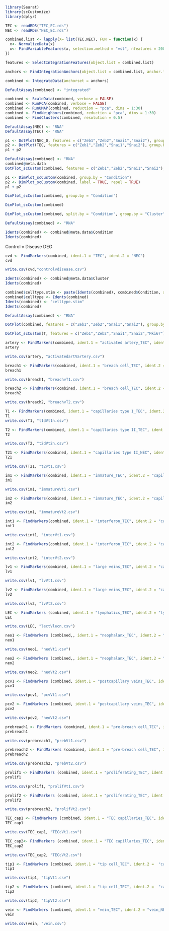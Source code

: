```r
library(Seurat)
library(scCustomize)
library(dplyr)
```

```r
TEC <- readRDS("TEC_EC.rds")
NEC <- readRDS("NEC_EC.rds")
```


```r
combined.list <- lapply(X= list(TEC,NEC), FUN = function(x) {
  x<- NormalizeData(x)
  x<- FindVariableFeatures(x, selection.method = "vst", nfeatures = 2000)
})

features <- SelectIntegrationFeatures(object.list = combined.list)
```

```r
anchors <- FindIntegrationAnchors(object.list = combined.list, anchor.features = features)
```
```r
combined <- IntegrateData(anchorset = anchors)
```
```r
DefaultAssay(combined) <- "integrated"
```

```r
combined <- ScaleData(combined, verbose = FALSE)
combined <- RunPCA(combined, verbose = FALSE)
combined <- RunUMAP(combined, reduction = "pca", dims = 1:30)
combined <- FindNeighbors(combined, reduction = "pca", dims = 1:30)
combined <- FindClusters(combined, resolution = 0.5)
```
```r
DefaultAssay(NEC) <- "RNA"
DefaultAssay(TEC) <- "RNA"
```

```r
p1 <- DotPlot(NEC_D, features = c("Zeb1","Zeb2","Snai1","Snai2"), group.by = "Cluster")
p2 <- DotPlot(TEC, features = c("Zeb1","Zeb2","Snai1","Snai2"), group.by = "Cluster")
p1 + p2
```
```r
DefaultAssay(combined) <- "RNA"
combined@meta.data
DotPlot_scCustom(combined, features = c("Zeb1","Zeb2","Snai1","Snai2"), group.by = "Cluster", split.by = "Condition")
```


```r
p1 <- DimPlot_scCustom(combined, group.by = "Condition")
p2 <- DimPlot_scCustom(combined, label = TRUE, repel = TRUE)
p1 + p2
```
```r
DimPlot_scCustom(combined, group.by = "Condition")
```
```r
DimPlot_scCustom(combined)
```
```r
DimPlot_scCustom(combined, split.by = "Condition", group.by = "Cluster")
```
```r
DefaultAssay(combined) <- "RNA"
```

```R
Idents(combined) <- combined@meta.data$Condition
Idents(combined)
```
Control v Disease DEG
```r
cvd <- FindMarkers(combined, ident.1 = "TEC", ident.2 = "NEC")
cvd

write.csv(cvd,"controlvdisease.csv")
```


```r
Idents(combined) <- combined@meta.data$Cluster
Idents(combined)
```
```r
combined$celltype.stim <- paste(Idents(combined), combined$Condition, sep = "_")
combined$celltype <- Idents(combined)
Idents(combined) <- "celltype.stim"
Idents(combined)
```
```r
DefaultAssay(combined) <- "RNA"

DotPlot(combined, features = c("Zeb1","Zeb2","Snai1","Snai2"), group.by = "celltype.stim") + RotatedAxis()
```
```r
DotPlot_scCustom(T, features = c("Zeb1","Zeb2","Snai1","Snai2","Mki67"), group.by = "Cluster") + RotatedAxis()
```

```r
artery <- FindMarkers(combined, ident.1 = "activated artery_TEC", ident.2 = "arteries_NEC")
artery

write.csv(artery, "activatedartVartery.csv")
```
```r
breach1 <- FindMarkers(combined, ident.1 = "breach cell_TEC", ident.2 = "capillaries type I_NEC")
breach1

write.csv(breach1, "breachvT1.csv")
```
```r
breach2 <- FindMarkers(combined, ident.1 = "breach cell_TEC", ident.2 = "capillaries type II_NEC")
breach2

write.csv(breach2, "breachvT2.csv")
```
```r
T1 <- FindMarkers(combined, ident.1 = "capillaries type I_TEC", ident.2 = "capillaries type I_NEC")
T1
write.csv(T1, "t1dVt1n.csv")
```
```r
T2 <- FindMarkers(combined, ident.1 = "capillaries type II_TEC", ident.2 = "capillaries type II_NEC")
T2

write.csv(T2, "t2dVt2n.csv")
```
```r
T21 <- FindMarkers(combined, ident.1 = "capillaries type II_NEC", ident.2 = "capillaries type I_NEC")
T21

write.csv(T21, "t2vt1.csv")
```
```r
im1 <- FindMarkers(combined, ident.1 = "immature_TEC", ident.2 = "capillaries type I_NEC")
im1

write.csv(im1, "immatureVt1.csv")
```
```r
im2 <- FindMarkers(combined, ident.1 = "immature_TEC", ident.2 = "capillaries type II_NEC")
im2

write.csv(im1, "immatureVt2.csv")
```

```r
int1 <- FindMarkers(combined, ident.1 = "interferon_TEC", ident.2 = "capillaries type I_NEC")
int1

write.csv(int1, "interVt1.csv")
```

```r
int2 <- FindMarkers(combined, ident.1 = "interferon_TEC", ident.2 = "capillaries type II_NEC")
int2

write.csv(int2, "interVt2.csv")
```

```r
lv1 <- FindMarkers(combined, ident.1 = "large veins_TEC", ident.2 = "capillaries type I_NEC")
lv1

write.csv(lv1, "lvVt1.csv")
```
```r
lv2 <- FindMarkers(combined, ident.1 = "large veins_TEC", ident.2 = "capillaries type II_NEC")
lv2

write.csv(lv2, "lvVt2.csv")
```

```r
LEC <- FindMarkers (combined, ident.1 = "lymphatics_TEC", ident.2 = "lymphatics_NEC")
LEC

write.csv(LEC, "lectVlecn.csv")
```

```r
neo1 <- FindMarkers (combined,, ident.1 = "neophalanx_TEC", ident.2 = "capillaries type I_NEC")
neo1

write.csv(neo1, "neoVt1.csv")
```
```r
neo2 <- FindMarkers (combined,, ident.1 = "neophalanx_TEC", ident.2 = "capillaries type II_NEC")
neo2

write.csv(neo2, "neoVt2.csv")
```

```r
pcv1 <- FindMarkers (combined, ident.1 = "postcapillary veins_TEC", ident.2 = "capillaries type I_NEC")
pcv1

write.csv(pcv1, "pcvVt1.csv")
```
```r
pcv2 <- FindMarkers (combined, ident.1 = "postcapillary veins_TEC", ident.2 = "capillaries type II_NEC")
pcv2

write.csv(pcv2, "neoVt2.csv")
```
```r
prebreach1 <- FindMarkers (combined, ident.1 = "pre-breach cell_TEC", ident.2 = "capillaries type I_NEC")
prebreach1

write.csv(prebreach1, "prebVt1.csv")
```
```r
prebreach2 <- FindMarkers (combined, ident.1 = "pre-breach cell_TEC", ident.2 = "capillaries type II_NEC")
prebreach2

write.csv(prebreach2, "prebVt2.csv")
```

```r
prolif1 <- FindMarkers (combined, ident.1 = "proliferating_TEC", ident.2 = "capillaries type I_NEC")
prolif1

write.csv(prolif1, "prolifVt1.csv")
```
```r
prolif2 <- FindMarkers (combined, ident.1 = "proliferating_TEC", ident.2 = "capillaries type II_NEC")
prolif2

write.csv(prebreach2, "prolifVt2.csv")
```

```r
TEC_cap1 <- FindMarkers (combined, ident.1 = "TEC capillaries_TEC", ident.2 = "capillaries type I_NEC")
TEC_cap1

write.csv(TEC_cap1, "TECcVt1.csv")
```
```r
TEC_cap2<- FindMarkers (combined, ident.1 = "TEC capillaries_TEC", ident.2 = "capillaries type II_NEC")
TEC_cap2

write.csv(TEC_cap2, "TECcVt2.csv")
```

```r
tip1 <- FindMarkers (combined, ident.1 = "tip cell_TEC", ident.2 =  "capillaries type I_NEC")
tip1

write.csv(tip1, "tipVt1.csv")
```
```r
tip2 <- FindMarkers (combined, ident.1 = "tip cell_TEC", ident.2 =  "capillaries type II_NEC")
tip2

write.csv(tip2, "tipVt2.csv")
```


```r
vein <- FindMarkers (combined, ident.1 = "vein_TEC", ident.2 = "vein_NEC")
vein

write.csv(vein, "vein.csv")
```






